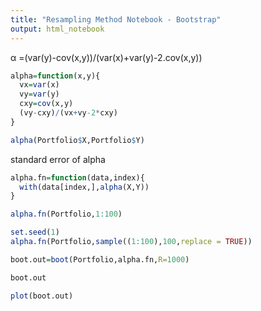 ```yaml
---
title: "Resampling Method Notebook - Bootstrap"
output: html_notebook
---
```

α =(var(y)-cov(x,y))/(var(x)+var(y)-2.cov(x,y))
```r
alpha=function(x,y){
  vx=var(x)
  vy=var(y)
  cxy=cov(x,y)
  (vy-cxy)/(vx+vy-2*cxy)
}
```

```r
alpha(Portfolio$X,Portfolio$Y)
```
standard error of alpha
```r
alpha.fn=function(data,index){
  with(data[index,],alpha(X,Y))
}
```

```r
alpha.fn(Portfolio,1:100)
```

```r
set.seed(1)
alpha.fn(Portfolio,sample((1:100),100,replace = TRUE))
```

```r
boot.out=boot(Portfolio,alpha.fn,R=1000)
```

```r
boot.out
```

```r
plot(boot.out)
```

